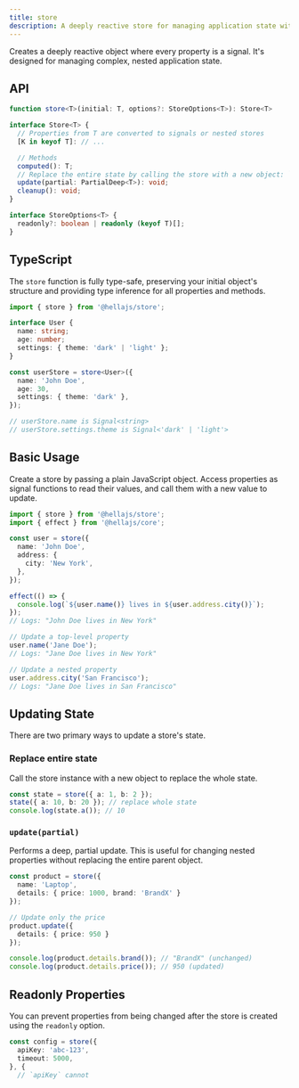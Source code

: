 ```yaml
---
title: store
description: A deeply reactive store for managing application state with full type safety and flexible readonly controls.
---
```


Creates a deeply reactive object where every property is a signal. It's designed for managing complex, nested application state.

## API

```typescript
function store<T>(initial: T, options?: StoreOptions<T>): Store<T>

interface Store<T> {
  // Properties from T are converted to signals or nested stores
  [K in keyof T]: // ...

  // Methods
  computed(): T;
  // Replace the entire state by calling the store with a new object: `store(newState)`
  update(partial: PartialDeep<T>): void;
  cleanup(): void;
}

interface StoreOptions<T> {
  readonly?: boolean | readonly (keyof T)[];
}
```

## TypeScript

The `store` function is fully type-safe, preserving your initial object's structure and providing type inference for all properties and methods.

```typescript
import { store } from '@hellajs/store';

interface User {
  name: string;
  age: number;
  settings: { theme: 'dark' | 'light' };
}

const userStore = store<User>({
  name: 'John Doe',
  age: 30,
  settings: { theme: 'dark' },
});

// userStore.name is Signal<string>
// userStore.settings.theme is Signal<'dark' | 'light'>
```

## Basic Usage

Create a store by passing a plain JavaScript object. Access properties as signal functions to read their values, and call them with a new value to update.

```typescript
import { store } from '@hellajs/store';
import { effect } from '@hellajs/core';

const user = store({
  name: 'John Doe',
  address: {
    city: 'New York',
  },
});

effect(() => {
  console.log(`${user.name()} lives in ${user.address.city()}`);
});
// Logs: "John Doe lives in New York"

// Update a top-level property
user.name('Jane Doe');
// Logs: "Jane Doe lives in New York"

// Update a nested property
user.address.city('San Francisco');
// Logs: "Jane Doe lives in San Francisco"
```

## Updating State

There are two primary ways to update a store's state.

### Replace entire state
Call the store instance with a new object to replace the whole state.

```typescript
const state = store({ a: 1, b: 2 });
state({ a: 10, b: 20 }); // replace whole state
console.log(state.a()); // 10
```

### `update(partial)`
Performs a deep, partial update. This is useful for changing nested properties without replacing the entire parent object.

```typescript
const product = store({
  name: 'Laptop',
  details: { price: 1000, brand: 'BrandX' }
});

// Update only the price
product.update({
  details: { price: 950 }
});

console.log(product.details.brand()); // "BrandX" (unchanged)
console.log(product.details.price()); // 950 (updated)
```

## Readonly Properties

You can prevent properties from being changed after the store is created using the `readonly` option.

```typescript
const config = store({
  apiKey: 'abc-123',
  timeout: 5000,
}, { 
  // `apiKey` cannot